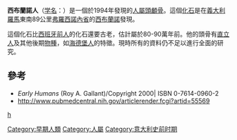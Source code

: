 {{Speciesbox
| name = 西布蘭諾人
| status = EX
| extinct = 化石
| fossil_range = [[更新世|更新世]]
| image =Homo cepranensis.png
| image_width = 240px
| genus = Homo
| species = cepranensis
| authority = Mallegni et al, 2003
}}
'''西布蘭諾人'''（[[学名|学名]]：''{{lang|la|Homo cepranensis}}''）是一個於1994年發現的[[人屬|人屬]][[頭顱骨|頭顱骨]]。這個[[化石|化石]]是在[[義大利|義大利]][[羅馬|羅馬]]東南89公里[[弗羅西諾內省|弗羅西諾內省]]的[[西布蘭諾|西布蘭諾]]發現。

這個化石比[[西班牙|西班牙]][[前人|前人]]的化石還要古老，估計屬於80-90萬年前。他的頭骨有[[直立人|直立人]]及其他後期[[物種|物種]]，如[[海德堡人|海德堡人]]的特徵。現時所有的資料仍不足以進行全面的研究。

== 參考 ==
* ''Early Humans'' (Roy A. Gallant)/Copyright 2000| ISBN 0-7614-0960-2 
* http://www.pubmedcentral.nih.gov/articlerender.fcgi?artid=55569

{{Human Evolution}}

[[Category:早期人類|Category:早期人類]]
[[Category:人屬|Category:人屬]]
[[分類:歐洲史前哺乳動物|h]]
[[Category:意大利史前时期|Category:意大利史前时期]]